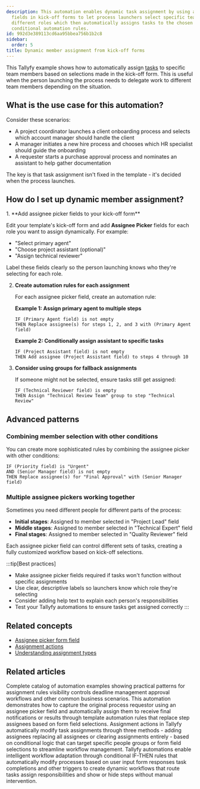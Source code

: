 ```yaml
---
description: This automation enables dynamic task assignment by using assignee picker
  fields in kick-off forms to let process launchers select specific team members for
  different roles which then automatically assigns tasks to the chosen people through
  conditional automation rules.
id: 992d3e389113cd6aa95bbea756b1b2c8
sidebar:
  order: 5
title: Dynamic member assignment from kick-off forms
---
```



This Tallyfy example shows how to automatically assign [tasks](/products/pro/tracking-and-tasks/tasks/) to specific team members based on selections made in the kick-off form. This is useful when the person launching the process needs to delegate work to different team members depending on the situation.

## What is the use case for this automation?

Consider these scenarios:

- A project coordinator launches a client onboarding process and selects which account manager should handle the client
- A manager initiates a new hire process and chooses which HR specialist should guide the onboarding
- A requester starts a purchase approval process and nominates an assistant to help gather documentation

The key is that task assignment isn't fixed in the template - it's decided when the process launches.

## How do I set up dynamic member assignment?

<Steps>
1. **Add assignee picker fields to your kick-off form**
   
   Edit your template's kick-off form and add **Assignee Picker** fields for each role you want to assign dynamically. For example:
   - "Select primary agent"
   - "Choose project assistant (optional)"
   - "Assign technical reviewer"
   
   Label these fields clearly so the person launching knows who they're selecting for each role.

2. **Create automation rules for each assignment**
   
   For each assignee picker field, create an automation rule:
   
   **Example 1: Assign primary agent to multiple steps**
   ```
   IF (Primary Agent field) is not empty
   THEN Replace assignee(s) for steps 1, 2, and 3 with (Primary Agent field)
   ```
   
   **Example 2: Conditionally assign assistant to specific tasks**
   ```
   IF (Project Assistant field) is not empty
   THEN Add assignee (Project Assistant field) to steps 4 through 10
   ```

3. **Consider using groups for fallback assignments**
   
   If someone might not be selected, ensure tasks still get assigned:
   ```
   IF (Technical Reviewer field) is empty
   THEN Assign "Technical Review Team" group to step "Technical Review"
   ```
</Steps>

## Advanced patterns

### Combining member selection with other conditions

You can create more sophisticated rules by combining the assignee picker with other conditions:

```
IF (Priority field) is "Urgent" 
AND (Senior Manager field) is not empty
THEN Replace assignee(s) for "Final Approval" with (Senior Manager field)
```

### Multiple assignee pickers working together

Sometimes you need different people for different parts of the process:

- **Initial stages**: Assigned to member selected in "Project Lead" field
- **Middle stages**: Assigned to member selected in "Technical Expert" field  
- **Final stages**: Assigned to member selected in "Quality Reviewer" field

Each assignee picker field can control different sets of tasks, creating a fully customized workflow based on kick-off selections.

:::tip[Best practices]
- Make assignee picker fields required if tasks won't function without specific assignments
- Use clear, descriptive labels so launchers know which role they're selecting
- Consider adding help text to explain each person's responsibilities
- Test your Tallyfy automations to ensure tasks get assigned correctly
:::

## Related concepts

- [Assignee picker form field](/products/pro/tracking-and-tasks/tasks/what-are-form-fields-in-tallyfy/#assignee-picker)
- [Assignment actions](/products/pro/documenting/templates/automations/actions/asignment-actions/)
- [Understanding assignment types](/products/pro/documenting/templates/edit-templates/understanding-assignment-types/)


## Related articles
<CardGrid>
<LinkTitleCard header="<b>Automations > Examples</b>" href="/products/pro/documenting/templates/automations/examples/" > Complete catalog of automation examples showing practical patterns for assignment rules visibility controls deadline management approval workflows and other common business scenarios. </LinkTitleCard>
<LinkTitleCard header="<b>Examples > Automatically assign a step to the original process requestor</b>" href="/products/pro/documenting/templates/automations/examples/assign-step-to-requestor/" > This automation demonstrates how to capture the original process requestor using an assignee picker field and automatically assign them to receive final notifications or results through template automation rules that replace step assignees based on form field selections. </LinkTitleCard>
<LinkTitleCard header="<b>Actions > Automate task assignments</b>" href="/products/pro/documenting/templates/automations/actions/asignment-actions/" > Assignment actions in Tallyfy automatically modify task assignments through three methods - adding assignees replacing all assignees or clearing assignments entirely - based on conditional logic that can target specific people groups or form field selections to streamline workflow management. </LinkTitleCard>
<LinkTitleCard header="<b>Templates > Automations</b>" href="/products/pro/documenting/templates/automations/" > Tallyfy automations enable intelligent workflow adaptation through conditional IF-THEN rules that automatically modify processes based on user input form responses task completions and other triggers to create dynamic workflows that route tasks assign responsibilities and show or hide steps without manual intervention. </LinkTitleCard>
</CardGrid>